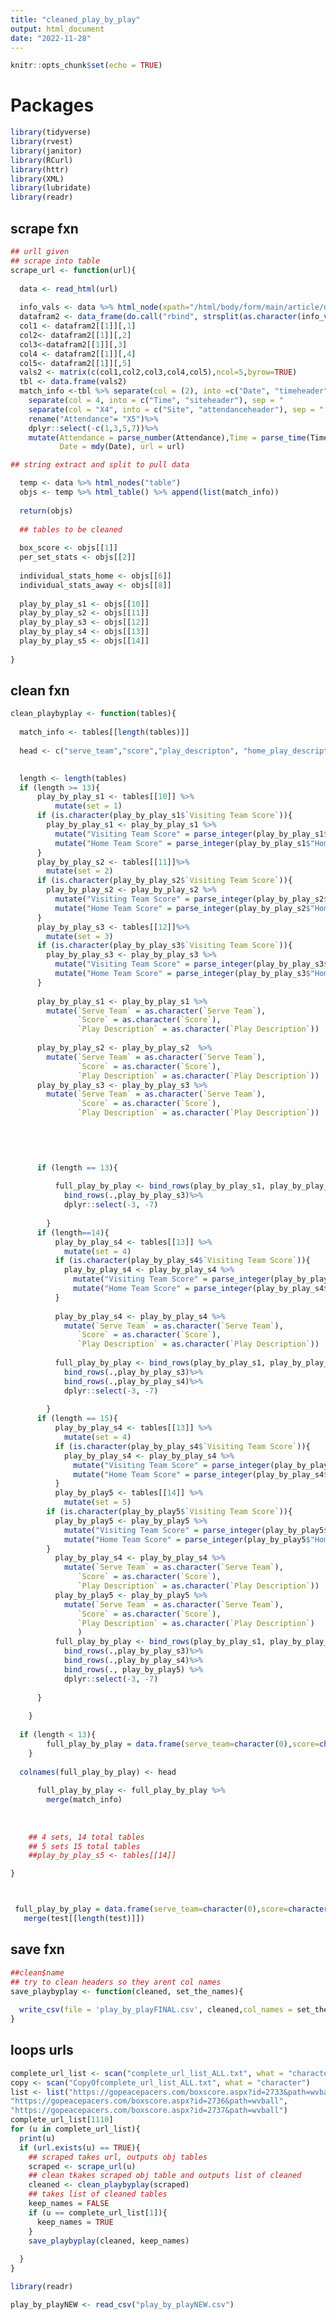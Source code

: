 ```yaml
---
title: "cleaned_play_by_play"
output: html_document
date: "2022-11-28"
---
```


```r
knitr::opts_chunk$set(echo = TRUE)
```

# Packages

```r
library(tidyverse)
library(rvest)
library(janitor)
library(RCurl)
library(httr)
library(XML)
library(lubridate)
library(readr)
```




## scrape fxn


```r

## urll given
## scrape into table
scrape_url <- function(url){
  
  data <- read_html(url)
  
  info_vals <- data %>% html_node(xpath="/html/body/form/main/article/div[2]/section[1]/header/div/dl") %>% html_text()
  datafram2 <- data_frame(do.call("rbind", strsplit(as.character(info_vals), ":\r\n       ", fixed = TRUE)))
  col1 <- datafram2[[1]][,1]
  col2<- datafram2[[1]][,2]
  col3<-datafram2[[1]][,3]
  col4 <- datafram2[[1]][,4]
  col5<- datafram2[[1]][,5]
  vals2 <- matrix(c(col1,col2,col3,col4,col5),ncol=5,byrow=TRUE)
  tbl <- data.frame(vals2)
  match_info <-tbl %>% separate(col = (2), into =c("Date", "timeheader"), sep = "                        ")%>%
    separate(col = 4, into = c("Time", "siteheader"), sep = "                        ")%>%
    separate(col = "X4", into = c("Site", "attendanceheader"), sep = "                        ")%>%
    rename("Attendance"= "X5")%>%
    dplyr::select(-c(1,3,5,7))%>%
    mutate(Attendance = parse_number(Attendance),Time = parse_time(Time),
           Date = mdy(Date), url = url)

## string extract and split to pull data

  temp <- data %>% html_nodes("table")
  objs <- temp %>% html_table() %>% append(list(match_info))
  
  return(objs)
  
  ## tables to be cleaned
  
  box_score <- objs[[1]]
  per_set_stats <- objs[[2]]
  
  individual_stats_home <- objs[[6]]
  individual_stats_away <- objs[[8]]
  
  play_by_play_s1 <- objs[[10]]
  play_by_play_s2 <- objs[[11]]
  play_by_play_s3 <- objs[[12]]
  play_by_play_s4 <- objs[[13]]
  play_by_play_s5 <- objs[[14]]
  
}

```

## clean fxn
```r
clean_playbyplay <- function(tables){
  
  match_info <- tables[[length(tables)]]
  
  head <- c("serve_team","score","play_descripton", "home_play_description","home_team_score", "visiting_team_score","visiting_play_description", "set")
  

  length <- length(tables)
  if (length >= 13){
      play_by_play_s1 <- tables[[10]] %>%
          mutate(set = 1)
      if (is.character(play_by_play_s1$`Visiting Team Score`)){
        play_by_play_s1 <- play_by_play_s1 %>%
          mutate("Visiting Team Score" = parse_integer(play_by_play_s1$"Visiting Team Score"))%>%
          mutate("Home Team Score" = parse_integer(play_by_play_s1$"Home Team Score"))
      }
      play_by_play_s2 <- tables[[11]]%>%
        mutate(set = 2)
      if (is.character(play_by_play_s2$`Visiting Team Score`)){
        play_by_play_s2 <- play_by_play_s2 %>%
          mutate("Visiting Team Score" = parse_integer(play_by_play_s2$"Visiting Team Score"))%>%
          mutate("Home Team Score" = parse_integer(play_by_play_s2$"Home Team Score"))
      }
      play_by_play_s3 <- tables[[12]]%>%
        mutate(set = 3)
      if (is.character(play_by_play_s3$`Visiting Team Score`)){
        play_by_play_s3 <- play_by_play_s3 %>%
          mutate("Visiting Team Score" = parse_integer(play_by_play_s3$"Visiting Team Score"))%>%
          mutate("Home Team Score" = parse_integer(play_by_play_s3$"Home Team Score"))
      }
      
      play_by_play_s1 <- play_by_play_s1 %>% 
        mutate(`Serve Team` = as.character(`Serve Team`),
               `Score` = as.character(`Score`),
               `Play Description` = as.character(`Play Description`))
      
      play_by_play_s2 <- play_by_play_s2  %>% 
        mutate(`Serve Team` = as.character(`Serve Team`),
               `Score` = as.character(`Score`),
               `Play Description` = as.character(`Play Description`))
      play_by_play_s3 <- play_by_play_s3 %>%
        mutate(`Serve Team` = as.character(`Serve Team`),
               `Score` = as.character(`Score`),
               `Play Description` = as.character(`Play Description`))
      

        
      

      if (length == 13){
        
          full_play_by_play <- bind_rows(play_by_play_s1, play_by_play_s2 )%>%
            bind_rows(.,play_by_play_s3)%>%
            dplyr::select(-3, -7)
          
        }  
      if (length==14){
          play_by_play_s4 <- tables[[13]] %>%
            mutate(set = 4)
          if (is.character(play_by_play_s4$`Visiting Team Score`)){
            play_by_play_s4 <- play_by_play_s4 %>%
              mutate("Visiting Team Score" = parse_integer(play_by_play_s4$"Visiting Team Score"))%>%
              mutate("Home Team Score" = parse_integer(play_by_play_s4$"Home Team Score"))
          }  
          
          play_by_play_s4 <- play_by_play_s4 %>%
            mutate(`Serve Team` = as.character(`Serve Team`),
               `Score` = as.character(`Score`),
               `Play Description` = as.character(`Play Description`))
            
          full_play_by_play <- bind_rows(play_by_play_s1, play_by_play_s2 )%>%
            bind_rows(.,play_by_play_s3)%>%
            bind_rows(.,play_by_play_s4)%>%
            dplyr::select(-3, -7)
          
        } 
      if (length == 15){
          play_by_play_s4 <- tables[[13]] %>%
            mutate(set = 4)
          if (is.character(play_by_play_s4$`Visiting Team Score`)){
            play_by_play_s4 <- play_by_play_s4 %>%
              mutate("Visiting Team Score" = parse_integer(play_by_play_s4$"Visiting Team Score"))%>%
              mutate("Home Team Score" = parse_integer(play_by_play_s4$"Home Team Score"))
          }  
          play_by_play5 <- tables[[14]] %>%
            mutate(set = 5)
        if (is.character(play_by_play5$`Visiting Team Score`)){
          play_by_play5 <- play_by_play5 %>%
            mutate("Visiting Team Score" = parse_integer(play_by_play5$"Visiting Team Score"))%>%
            mutate("Home Team Score" = parse_integer(play_by_play5$"Home Team Score"))
        }
          play_by_play_s4 <- play_by_play_s4 %>%
            mutate(`Serve Team` = as.character(`Serve Team`),
               `Score` = as.character(`Score`),
               `Play Description` = as.character(`Play Description`))
          play_by_play5 <- play_by_play5 %>%
            mutate(`Serve Team` = as.character(`Serve Team`),
               `Score` = as.character(`Score`),
               `Play Description` = as.character(`Play Description`)
               )
          full_play_by_play <- bind_rows(play_by_play_s1, play_by_play_s2 )%>%
            bind_rows(.,play_by_play_s3)%>%
            bind_rows(.,play_by_play_s4)%>%
            bind_rows(., play_by_play5) %>%
            dplyr::select(-3, -7)
         
      }
      
    }
      
  if (length < 13){
        full_play_by_play = data.frame(serve_team=character(0),score=character(0),play_description=character(0),home_play_description=character(0),home_team_score = integer(0), visiting_team_score = integer(0), visiting_play_description=character(0), set=integer(0))
    }
      
  colnames(full_play_by_play) <- head
          
      full_play_by_play <- full_play_by_play %>%
        merge(match_info)
      
  
  
    ## 4 sets, 14 total tables
    ## 5 sets 15 total tables
    ##play_by_play_s5 <- tables[[14]]

}



 full_play_by_play = data.frame(serve_team=character(0),score=character(0),visiting_play_description=character(0),visiting_team_score = integer(0), home_team_score = integer(0), home_play_description=character(0)) %>%
   merge(test[[length(test)]])
```



## save fxn

```r

##clean$name
## try to clean headers so they arent col names
save_playbyplay <- function(cleaned, set_the_names){
  
  write_csv(file = 'play_by_playFINAL.csv', cleaned,col_names = set_the_names, append=TRUE)
}

```



## loops urls

```r
complete_url_list <- scan("complete_url_list_ALL.txt", what = "character")
copy <- scan("CopyOfcomplete_url_list_ALL.txt", what = "character")
list <- list("https://gopeacepacers.com/boxscore.aspx?id=2733&path=wvball",
"https://gopeacepacers.com/boxscore.aspx?id=2736&path=wvball",
"https://gopeacepacers.com/boxscore.aspx?id=2737&path=wvball")
complete_url_list[1110]
for (u in complete_url_list){
  print(u)
  if (url.exists(u) == TRUE){
    ## scraped takes url, outputs obj tables
    scraped <- scrape_url(u)
    ## clean tkakes scraped obj table and outputs list of cleaned
    cleaned <- clean_playbyplay(scraped)
    ## takes list of cleaned tables
    keep_names = FALSE
    if (u == complete_url_list[1]){
      keep_names = TRUE
    }
    save_playbyplay(cleaned, keep_names)
    
  }
}

library(readr)

play_by_playNEW <- read_csv("play_by_playNEW.csv")

```